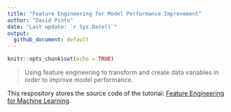 ```yaml
---
title: "Feature Engineering for Model Performance Improvement"
author: "David Pinto"
date: "Last update: `r Sys.Date()`"
output: 
  github_document: default
---
```


```r
knitr::opts_chunk$set(echo = TRUE)
```

> Using feature engineering to transform and create data variables in order to improve model performance.

This respository stores the source code of the tutorial: [Feature Engineering for Machine Learning](http://davpinto.com/mmlbh-feature-engineering).

